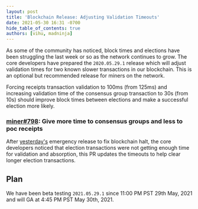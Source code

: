 ```yaml
---
layout: post
title: 'Blockchain Release: Adjusting Validation Timeouts'
date: 2021-05-30 16:31 -0700
hide_table_of_contents: true
authors: [vihu, madninja]
---
```


As some of the community has noticed, block times and elections have been struggling the last week
or so as the network continues to grow. The core developers have prepared the `2020.05.29.1` release
which will adjust validation times for two known slower transactions in our blockchain. This is an
optional but recommended release for miners on the network.

<!--truncate-->

Forcing receipts transaction validation to 100ms (from 125ms) and increasing validation time of the
consensus group transaction to 30s (from 10s) should improve block times between elections and make
a successful election more likely.

### [miner#798](https://github.com/helium/miner/pull/798): Give more time to consensus groups and less to poc receipts

After
[yesterday's](https://engineering.helium.comhttps://docs.helium.com/blog/2021/05/29/blockchain-release-chain-halt-postmortem.html)
emergency release to fix blockchain halt, the core developers noticed that election transactions
were not getting enough time for validation and absorption, this PR updates the timeouts to help
clear longer election transactions.

## Plan

We have been beta testing `2021.05.29.1` since 11:00 PM PST 29th May, 2021 and will GA at 4:45 PM
PST May 30th, 2021.
